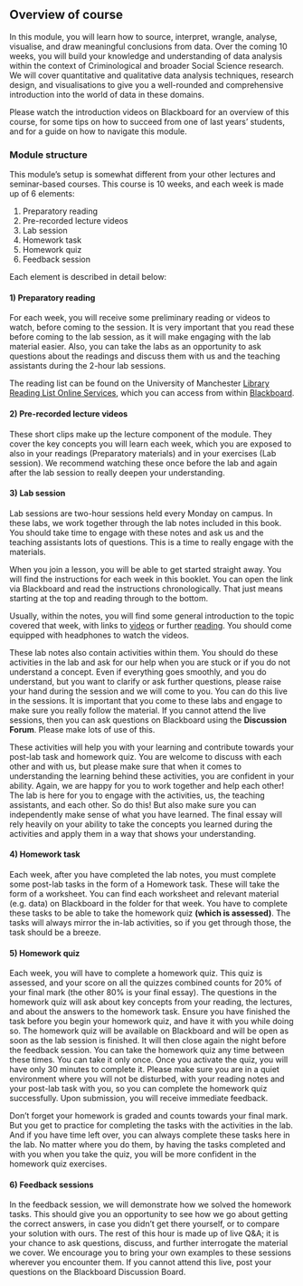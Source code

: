 ## Overview of course {-}

In this module, you will learn how to source, interpret, wrangle, analyse, visualise, and draw meaningful conclusions from data. Over the coming 10 weeks, you will build your knowledge and understanding of data analysis within the context of Criminological and broader Social Science research. We will cover quantitative and qualitative data analysis techniques, research design, and visualisations to give you a well-rounded and comprehensive introduction into the world of data in these domains. 

Please watch the introduction videos on Blackboard for an overview of this course, for some tips on how to succeed from one of last years' students, and for a guide on how to navigate this module. 

### Module structure {-}

This module's setup is somewhat different from your other lectures and seminar-based courses. This course is 10 weeks, and each week is made up of 6 elements: 

1) Preparatory reading
2) Pre-recorded lecture videos
3) Lab session
4) Homework task
5) Homework quiz
6) Feedback session

Each element is described in detail below:

#### 1) Preparatory reading {-}

For each week, you will receive some preliminary reading or videos to watch, before coming to the session. It is very important that you read these before coming to the lab session, as it will make engaging with the lab material easier. Also, you can take the labs as an opportunity to ask questions about the readings and discuss them with us and the teaching assistants during the 2-hour lab sessions.

The reading list can be found on the University of Manchester [Library Reading List  Online Services](https://www.library.manchester.ac.uk/services/teaching-services/reading-lists/), which you can access from within [Blackboard](https://online.manchester.ac.uk/webapps/blackboard/content/listContentEditable.jsp?content_id=_15983604_1&course_id=_82193_1&mode=reset). 

#### 2) Pre-recorded lecture videos {-}

These short clips make up the lecture component of the module. They cover the key concepts you will learn each week, which you are exposed to also in your readings (Preparatory materials) and in your exercises (Lab session). We recommend watching these once before the lab and again after the lab session to really deepen your understanding. 

#### 3) Lab session {-}

Lab sessions are two-hour sessions held every Monday on campus. In these labs, we work together through the lab notes included in this book. You should take time to engage with these notes and ask us and the teaching assistants lots of questions. This is a time to really engage with the materials. 

When you join a lesson, you will be able to get started straight away. You will find the instructions for each week in this booklet. You can open the link via Blackboard and read the instructions chronologically. That just means starting at the top and reading through to the bottom. 

Usually, within the notes, you will find some general introduction to the topic covered that week, with links to [videos](http://www.gapminder.org/videos/the-joy-of-stats/) or further [reading](http://flowingdata.com/2015/10/26/top-brewery-road-trip-routed-algorithmically/). You should come equipped with headphones to watch the videos. 


These lab notes also contain activities within them. You should do these activities in the lab and ask for our help when you are stuck or if you do not understand a concept. Even if everything goes smoothly, and you do understand, but you want to clarify or ask further questions, please raise your hand during the session and we will come to you. You can do this live in the sessions. It is important that you come to these labs and engage to make sure you really follow the material. If you cannot attend the live sessions, then you can ask questions on Blackboard using the **Discussion Forum**. Please make lots of use of this. 

These activities will help you with your learning and contribute towards your post-lab task and homework quiz. You are welcome to discuss with each other and with us, but please make sure that when it comes to understanding the learning behind these activities, you are confident in your ability. Again, we are happy for you to work together and help each other! The lab is here for you to engage with the activities, us, the teaching assistants, and each other. So do this! But also make sure you can independently make sense of what you have learned. The final essay will rely heavily on your ability to take the concepts you learned during the activities and apply them in a way that shows your understanding.

#### 4) Homework task {-}

Each week, after you have completed the lab notes, you must complete some post-lab tasks in the form of a Homework task. These will take the form of a worksheet. You can find each worksheet and relevant material (e.g. data) on Blackboard in the folder for that week. You have to complete these tasks to be able to take the homework quiz **(which is assessed)**. The tasks will always mirror the in-lab activities, so if you get through those, the task should be a breeze. 

#### 5) Homework quiz {-}

Each week, you will have to complete a homework quiz. This quiz is assessed, and your score on all the quizzes combined counts for 20% of your final mark (the other 80% is your final essay). The questions in the homework quiz will ask about key concepts from your reading, the lectures, and about the answers to the homework task. Ensure you have finished the task before you begin your homework quiz, and have it with you while doing so. The homework quiz will be available on Blackboard and will be open as soon as the lab session is finished. It will then close again the night before the feedback session. You can take the homework quiz any time between these times. You can take it only once. Once you activate the quiz, you will have only 30 minutes to complete it. Please make sure you are in a quiet environment where you will not be disturbed, with your reading notes and your post-lab task with you, so you can complete the homework quiz successfully. Upon submission, you will receive immediate feedback. 

Don't forget your homework is graded and counts towards your final mark. But you get to practice for completing the tasks with the activities in the lab. And if you have time left over, you can always complete these tasks here in the lab. No matter where you do them, by having the tasks completed and with you when you take the quiz, you will be more confident in the homework quiz exercises. 


#### 6) Feedback sessions {-}

In the feedback session, we will demonstrate how we solved the homework tasks. This should give you an opportunity to see how we go about getting the correct answers, in case you didn't get there yourself, or to compare your solution with ours. The rest of this hour is made up of live Q&A; it is your chance to ask questions, discuss, and further interrogate the material we cover. We encourage you to bring your own examples to these sessions wherever you encounter them. If you cannot attend this live, post your questions on the Blackboard Discussion Board. 



